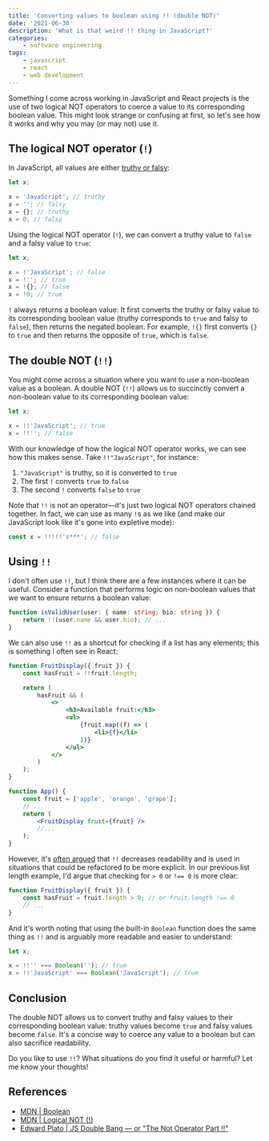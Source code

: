 ```yaml
---
title: 'Converting values to boolean using !! (double NOT)'
date: '2021-06-30'
description: 'What is that weird !! thing in JavaScript?'
categories:
    - software engineering
tags:
    - javascript
    - react
    - web development
---
```


Something I come across working in JavaScript and React projects is the use of two logical NOT operators to coerce a value to its corresponding boolean value. This might look strange or confusing at first, so let's see how it works and why you may (or may not) use it.

## The logical NOT operator (`!`)

In JavaScript, all values are either [truthy or falsy](https://blog.zachsnoek.com/what-are-truthy-and-falsy-in-javascript):

```javascript
let x;

x = 'JavaScript'; // truthy
x = ''; // falsy
x = {}; // truthy
x = 0; // falsy
```

Using the logical NOT operator (`!`), we can convert a truthy value to `false` and a falsy value to `true`:

```javascript
let x;

x = !'JavaScript'; // false
x = !''; // true
x = !{}; // false
x = !0; // true
```

`!` always returns a boolean value: It first converts the truthy or falsy value to its corresponding boolean value (truthy corresponds to `true` and falsy to `false`), then returns the negated boolean. For example, `!{}` first converts `{}` to `true` and then returns the opposite of `true`, which is `false`.

## The double NOT (`!!`)

You might come across a situation where you want to use a non-boolean value as a boolean. A double NOT (`!!`) allows us to succinctly convert a non-boolean value to its corresponding boolean value:

```javascript
let x;

x = !!'JavaScript'; // true
x = !!''; // false
```

With our knowledge of how the logical NOT operator works, we can see how this makes sense. Take `!!"JavaScript"`, for instance:

1. `"JavaScript"` is truthy, so it is converted to `true`
2. The first `!` converts `true` to `false`
3. The second `!` converts `false` to `true`

Note that `!!` is not an operator––it's just two logical NOT operators chained together. In fact, we can use as many `!`s as we like (and make our JavaScript look like it's gone into expletive mode):

```javascript
const x = !!!!!'s***'; // false
```

<OpenToWork />

## Using `!!`

I don't often use `!!`, but I think there are a few instances where it can be useful. Consider a function that performs logic on non-boolean values that we want to ensure returns a boolean value:

```typescript
function isValidUser(user: { name: string; bio: string }) {
    return !!(user.name && user.bio); // ...
}
```

We can also use `!!` as a shortcut for checking if a list has any elements; this is something I often see in React:

```jsx
function FruitDisplay({ fruit }) {
    const hasFruit = !!fruit.length;

    return (
        hasFruit && (
            <>
                <h3>Available fruit:</h3>
                <ul>
                    {fruit.map((f) => (
                        <li>{f}</li>
                    ))}
                </ul>
            </>
        )
    );
}

function App() {
    const fruit = ['apple', 'orange', 'grape'];
    // ...
    return (
        <FruitDisplay fruit={fruit} />
        //...
    );
}
```

However, it's [often argued](https://stackoverflow.com/a/1406618) that `!!` decreases readability and is used in situations that could be refactored to be more explicit. In our previous list length example, I'd argue that checking for `> 0` or `!== 0` is more clear:

```javascript
function FruitDisplay({ fruit }) {
    const hasFruit = fruit.length > 0; // or fruit.length !== 0
    // ...
}
```

And it's worth noting that using the built-in `Boolean` function does the same thing as `!!` and is arguably more readable and easier to understand:

```javascript
let x;

x = !!'' === Boolean(''); // true
x = !!'JavaScript' === Boolean('JavaScript'); // true
```

## Conclusion

The double NOT allows us to convert truthy and falsy values to their corresponding boolean value: truthy values become `true` and falsy values become `false`. It's a concise way to coerce any value to a boolean but can also sacrifice readability.

Do you like to use `!!`? What situations do you find it useful or harmful? Let me know your thoughts!

<ConnectSection />

## References

-   [MDN | Boolean](https://developer.mozilla.org/en-US/docs/Web/JavaScript/Reference/Global_Objects/Boolean)
-   [MDN | Logical NOT (!)](https://developer.mozilla.org/en-US/docs/Web/JavaScript/Reference/Operators/Logical_NOT)
-   [Edward Plato | JS Double Bang –– or "The Not Operator Part !!"](https://medium.com/@edplatomail/js-double-bang-or-the-not-operator-part-40e55d089bf0)
